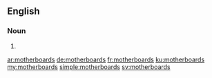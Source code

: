 ==English==

===Noun===
{{head|en|plural}}

# {{plural of|motherboard|lang=en}}

[[ar:motherboards]]
[[de:motherboards]]
[[fr:motherboards]]
[[ku:motherboards]]
[[my:motherboards]]
[[simple:motherboards]]
[[sv:motherboards]]